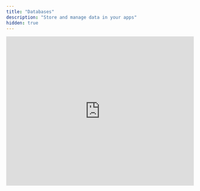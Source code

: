 ```yaml
---
title: "Databases"
description: "Store and manage data in your apps"
hidden: true
---
```


<Frame caption="Database Overview Video" id="database-overview-video">
  <iframe
    width="100%"
    height="400"
    src="https://www.loom.com/embed/fb688b52623b46d5b8f0a9eefb42d3dc"
    title="Database Overview Video"
    frameBorder="0"
    allow="accelerometer; autoplay; clipboard-write; encrypted-media; gyroscope; picture-in-picture; fullscreen"
    allowFullScreen
    webkitallowfullscreen="true"
    mozallowfullscreen="true"
  />
</Frame>

## Overview

Every Create project includes a free database. As you chat with Create, it handles all database details - from designing the structure to writing the code that enables your application to save and retrieve data.

Use databases to:

* Store user submissions (forms, feedback, uploads)
* Save content (blog posts, products, galleries)
* Persist data between application sessions
* Build dynamic data-driven features

## Chat-based database management

Create automatically updates your database structure and how your application retrieves and stores data as you chat.

When a feature requires storing data, it:

1. **Designs the database structure** based on your description
2. **Creates Functions** to save and retrieve data from the database
3. **Designs Pages and Components** to display and interact with the data
4. **Connects everything** to ensure your Pages use the Functions that retrieve/store data

### Example: Task management application

If you say "Make me a tasks app", Create:

<Steps>
  <Step title="Creates a tasks table with title, due date, and other fields">
    <Frame>
      <img src="/images/databases/viewer.png" />
    </Frame>
  </Step>

  <Step title="Creates Functions to save and fetch tasks">
    <Frame>
      <img src="/images/databases/tasks-functions.png" />
    </Frame>
  </Step>

  <Step title="Builds a Page with a task list and add form">
    <Frame>
      <img src="/images/databases/tasks-ui.png" />
    </Frame>
  </Step>

  <Step title="Makes your Page use your Functions to save and grab tasks from the database">
    <Frame>
      <img src="/images/databases/tasks-connected.png" />
    </Frame>
  </Step>
</Steps>

As you continue describing your application, Create updates your database structure, Functions, and Pages to match your requirements.

## Common database modifications

Here are common ways to modify your database through chat:

### Set the scene

Start with a specific description of what you want your application to do.

**Prompt:**

```
Make a tasks app. Users should be able to add, view, and delete tasks. 

Each task has title, description and comments

Comments should show up under the task and show who wrote them.  
```

**Create will:**

* Create the necessary tables
  * Make a Tasks table with title, description, and comments fields
  * Make a Users table with name and avatar fields
  * Make a Comments table with text and author fields
* Create Functions to save and fetch tasks, users, and comments
* Build a Page with a task list, add form, and comment list
* Make the Page use your Functions to save tasks when submitted and grab tasks to display

### Add fields

```
Add a description to todos. Show it below the title in italics.
```

**Create will:**

* Add the description column to the Todos table
* Update Functions to handle the new field
* Modify the UI to display descriptions

### Remove fields

```
Remove the priority from todos, we won't use it anymore
```

**Create will:**

* Remove the priority column
* Update queries to exclude the field
* Clean up any UI elements showing priority

### Add tables

```
Let users add comments on todos. Each comment should have the text and who wrote it
```

**Create will:**

* Make a new Comments table
* Link it to the Todos table
* Add UI for viewing/adding comments
* Handle saving comments to the database

### Change structure

```
Instead of due dates, let's use status (Todo, In Progress, Done) to track progress
```

**Create will:**

* Convert the due_date field to a status field
* Update existing data
* Modify the UI to show status options

### Manage relationships

```
Let users assign todos to team members. Show their avatar next to each todo
```

**Create will:**

* Add user relationships to todos
* Update queries to fetch user data
* Show assignee info in the UI

### Generate sample data

```
Generate 10 sample todos with different statuses and assignees
```

**Create will:**

* Generate 10 sample todos with different statuses and assignees based on your structure
* Insert the data into your database
* Preserve relationships between tables

### Add validation

```
Make sure every todo has a title
```

**Create will:**

* Add validation rules to the database
* Update Functions to check data
* Show validation errors in the UI

<Tip>
  Always describe both what data you want to store AND how you want to use it. This helps Create build the right database structure, Functions, and UI.
</Tip>

<Tip>
  The more specific you are in your prompt, the better Create can help.

  If you describe something at a high level, "make a todo app", Create will guess what fields each todo should have.

  If you describe what you want in detail, "make a todo app with a title, due date, and priority field", Create will ensure each todo has those fields.
</Tip>

## View and edit data

Create includes a built-in database viewer for manual edits to your data. You can quickly verify that data is being stored correctly when you use your application.

### Access the database viewer

* Chat - tap the database
* [Project Selector](/builder/controls#project-selector) - choose your database name

### Database viewer features

* See all tables
* Edit individual rows
* Sort and filter data
* Download data in bulk
* Run custom SQL queries to fetch data

You can also create your own internal tools to update multiple tables at once:

* Make a new [Page](/builder/pages)
* Describe your tool and how it should update the database
* Test your UI

<Info>
  Changes in Demo mode in the Builder use a test database. This lets you experiment safely without affecting your live data.
</Info>

## Test vs. live databases

Create maintains separate test and live databases for each project:

### Test database

* Used in Demo mode from the builder
* Allows you to verify your application is saving data correctly before publishing

### Live database

* Used in your published application
* Access your live database from the builder

## Publishing

When you publish your application, Create automatically:

* Creates your live database
* Applies the latest structure from the Test database to your Live database so that it has the same tables and fields
* Runs your application with that structure

<Warn>
  When making changes to your database structure after publishing, be careful about conflicts with your live database. For example:

  * You make an application that has a User table with email, image, and phone fields
  * You publish your application so your live database has the same tables. You launch it and users start signing up.
  * You later decide that you don't need phone numbers, so in an update to the application you remove it.
  * You try to publish your application again. Your live database now has users with phone numbers.
  * Create will warn you about this conflict on publish. If you publish, it will remove the existing phone numbers.

  This is called a "migration conflict". You've changed the structure of your test database, but it now conflicts with your live database structure.

  To resolve migration conflicts:

  1. Check the error message for details
  2. Either:
     * Modify your test database to match production (keep "phone" around)
     * Manually migrate the live data (move data from "phone")
  3. Try publishing again

  Create warns you about destructive changes before you publish to protect your live data.
</Warn>

## Troubleshooting

Here are effective ways to troubleshoot common errors:

### Data isn't saving or retrieving

If data isn't saving when you use your application, there are 3 common failure points to check. Go in this order to test each in isolation:

#### 1. Database structure

**How to check:**

* Open the database viewer
* Verify tables and fields match what you expect

**If there's an issue:**

* Describe the correct structure you want in chat
* Example: "Update the Tasks table to have title, description, and dueDate fields"
* Create will modify the database to match

#### 2. Function -> Database

**How to check:**

* Identify the specific part of your application that is not saving data
* Ask the builder to test this for you and describe your current behavior
* The builder will construct a test parameter and run it
* Check database viewer to verify data was saved
* Delete test records if needed

**If there's an issue:**

* Copy any error messages
* Paste them into the function chat
* Ask Create to fix the specific error
* Example: "I see this error when I run saveTask and test it with this data: [error] [example data]"

#### 3. UI -> Function

**How to check:**

* Try the application in Demo mode from the UI
* Check that data is being saved when you use the application in the database viewer
* Watch database viewer to see if records appear

**If there's an issue:**

* Verify with the builder your flow and expectations of input to output (doing x should create y in z)
* Example: "Connect the tasks form to the saveTask function when I submit a task"
* Create will update the code to properly wire everything together

<Tip>
  For any errors you encounter, you can paste them directly into Create's chat. It often recognizes specific error patterns and knows how to fix them.
</Tip>

## Reset database structure

When you publish your application, Create pushes your test database structure to your live database. If you continue making changes to your test database structure in the builder and don't like the changes, you can reset to the structure of your last published version.

<Frame caption="Reset your database structure to match your published app">
  <div style={{ padding: '20px', textAlign: 'center', backgroundColor: '#f5f5f5', borderRadius: '8px' }}>
    <p style={{ margin: 0, color: '#666' }}>Reset button located in the top right corner of the database viewer</p>
  </div>
</Frame>

This is helpful when:

* You've made experimental changes you don't want to keep
* Your database structure has become complex or incorrect
* You want to start fresh from your last stable version

### Reset process

To reset your database structure:

1. Open your database in the builder
2. Look for the "Reset" button in the top right corner
3. Confirm that you want to reset to the published version

<Warn>
  Resetting your database structure will revert all schema changes made since publishing. This includes removing any tables or fields added since the last publish. Any data in those tables or fields will be lost.
</Warn>

## Remove multiple databases

In 99.99% of cases, you don't need multiple databases per project. A single database can have an arbitrary number of tables. It's easy to add more tables (just describe what you want to store, and Create adds a table for it). It's better to have multiple tables in the same database than multiple databases as it makes joins easier.

If you have multiple databases in a single project, you can remove ones you don't need:

<Steps>
  <Step title="Tap on the database you want to remove in the builder">
    Select the database from the project selector 
  </Step>
  
  <Step title="Look for the 'Remove from Project' button">
    Top right corner next to Reset and View Live

    <img src="/images/databases/remove-from-project.png" />
  </Step>
  
  <Step title="Confirm removal">
    Verify you want to remove this database from your project
  </Step>
</Steps>

<Info>
  If you had data in the database you removed, you can ask Create to update your single database with tables that support all of your use cases. It will update the remaining database to have multiple tables instead of having multiple databases.
</Info>

<Tip>
  Before removing a database, make sure you understand which application features are using it. Create will attempt to warn you if removing a database would break functionality.
</Tip>

## Use existing databases

Create will automatically create a new database for your project. However, there are some scenarios where you might want to use an existing database for a new project:

* You already have data in one database that you want to reuse for a new application
* You're making a new application or frontend for the same data (e.g., an internal tool or another application)

### Add an existing database

To add an existing database to your project:

1. Go to the new project 
2. Press `/` > Databases > select the database you want to use 
3. Prompt Create on what you want to build with the database chip in the chat 

<Info>
  When you add an existing database to a project, both projects will share the same data. Changes made in one project will be visible in the other.
</Info>

<Tip>
  This approach is excellent for creating multiple views of the same data, such as customer-facing applications alongside internal admin tools.
</Tip>

If you no longer want to use this database in your project, you can [remove it from the project](#removing-multiple-databases).

## FAQ

<AccordionGroup>
  <Accordion title="Will this scale?">
    Yes. Create's built-in databases are designed to scale. Under the hood, it's PostgreSQL, which is powerful and scalable. We partner with [Neon](https://neon.tech) to autoscale your database as your application grows.
  </Accordion>

  <Accordion title="How much data can I store?">
    Free plans include 100mb of storage per database. You can upgrade to a paid plan to increase this.
  </Accordion>

  <Accordion title="Can I import existing data?">
    Not yet, we will be working on an import function in the future
  </Accordion>

  <Accordion title="How do I connect to external databases?">
    Use [Functions](/builder/functions) to connect to external databases like Supabase or your own backend.
  </Accordion>

  <Accordion title="Is my data backed up?">
    Yes, databases are automatically backed up. Contact support if you need to restore data.
  </Accordion>

  <Accordion title="Can I write custom queries?">
    Create handles making queries to your database automatically. For custom queries, create a [Function](/builder/functions) and describe what you need. You can then use your Function. Or use the built-in SQL editor in the database viewer.
  </Accordion>

  <Accordion title="I have a legacy database from an app built prior to February 2025" defaultOpen={false}>
    We still have documentation for you, [linked here.](https://www.create.xyz/docs/builder/databases)
  </Accordion>
  <Accordion title="I want users to see test data when they login!">
    Ask the builder to add sample data and be specific about its purpose and location. <a href="#database-overview-video">See video here</a> for a demo of this. 
  </Accordion>
</AccordionGroup>

## Database terminology

Create handles the technical details of your database, but understanding some key concepts can help you work more effectively.

Think of a database as a collection of connected spreadsheets:

* A **table** is like a spreadsheet (e.g., "Users", "Products")
* **Fields** (or columns) are the types of information stored (e.g., "name", "email") 
* **Rows** are individual entries
* **Relationships** connect data between tables using **foreign keys**

### Key terms

| Term | Definition | Example |
|------|------------|---------|
| **Schema** | The structure of your database (tables and fields) | Your application's blueprint showing Users table with name, email fields |
| **Query** | Instructions to get or save data | "Get all products where price < $100" |
| **Join** | Combining data from different tables | Showing posts with their authors' names from the Users table |
| **Foreign Key** | A field that references another table | Post's `authorId` connects to User's `id` |
| **SQL** | The language databases understand | Create writes this for you! |
| **Migration** | Changes to your database structure | Adding a "phone" field to Users table |

<Tip>
  Don't worry about memorizing these! Just describe what data you want to store and how you want to use it - Create handles the technical implementation.
</Tip>